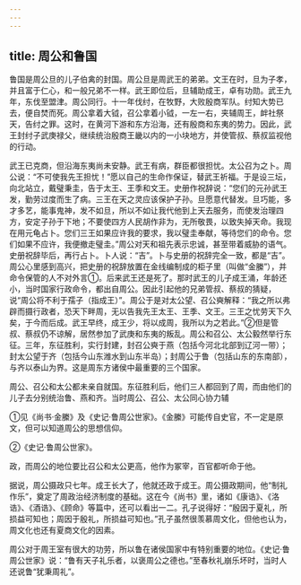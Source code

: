 ```yaml
---
---
---
```

title: 周公和鲁国
---



鲁国是周公旦的儿子伯禽的封国。周公旦是周武王的弟弟。文王在时，旦为子孝，并且富于仁心，和一般兄弟不一样。武王即位后，旦辅助成王，卓有功勋。武王九年，东伐至盟津。周公同行。十一年伐纣，在牧野，大败殷商军队。纣知大势已去，便自焚而死。周公拿着大钺，召公拿着小钺，一左一右，夹辅周王，衅社祭天，告纣之罪。这时，在黄河下游和东方沿海，还有殷商和东夷的势力。因此，武王封纣子武庚禄父，继续统治殷商王畿以内的一小块地方，并使管叔、蔡叔监视他的行动。

武王已克商，但沿海东夷尚未安静。武王有病，群臣都很担忧。太公召为之卜。周公说：“不可使我先王担忧！”愿以自己的生命作保证，替武王祈福。于是设三坛，向北站立，戴璧秉圭，告于太王、王季和文王。史册作祝辞说：“您们的元孙武王发，勤劳过度而生了病。三王在天之灵应该保护子孙。旦愿意代替发。旦巧能，多才多艺，能事鬼神，发不如旦，所以不如让我代他到上天去服务，而使发治理四方，安定子孙于下地；不要使四方人民胡作非为，无所敬畏，以致失掉天命。我现在用元龟占卜。您们三王如果应许我的要求，我以璧圭奉献，等待您们的命令。您们如果不应许，我便撤走璧圭。”周公对天和祖先表示忠诚，甚至带着威胁的语气。史册祝辞毕后，再行占卜。卜人说：“吉”。卜与史册的祝辞完全一致，都是“吉”。周公心里感到高兴，把史册的祝辞放置在金线编制成的柜子里（叫做“金縢”），并命令保管的人不对外言①。后来武王还是死了。那时武王的儿子成王涌，年龄还小，当时国家行政命令，都出自周公。因此引起他的兄弟管叔、蔡叔的猜疑，说“周公将不利于孺子（指成王）”。周公于是对太公望、召公奭解释：“我之所以弗辟而摄行政者，恐天下畔周，无以告我先王太王、王季、文王。三王之忧劳天下久矣，于今而后成。武王早终，成王少，将以成周，我所以为之若此。”②但是管叔、蔡叔仍不谅解，居然参加了武庚和东夷的叛乱。周公和召公、太公毅然举行东征。三年，东征胜利，实行封建，封召公奭于燕（包括今河北北部到辽河一带）；封太公望于齐（包括今山东潍水到山东半岛）；封周公于鲁（包括山东的东南部），与齐以泰山为界。这是周东方诸侯中最重要的三个国家。

周公、召公和太公都未亲自就国。东征胜利后，他们三人都回到了周，而由他们的儿子去分别统治鲁、燕和齐。当时周公、召公、太公同心协力辅

①见《尚书·金縢》及《史记·鲁周公世家》。《金縢》可能传自史官，不一定是原文，但可以知道周公的思想信仰。

②《史记·鲁周公世家》。

政，而周公的地位要比召公和太公更高，他作为冢宰，百官都听命于他。

据说，周公摄政只七年。成王长大了，他就还政于成王。周公摄政期间，他“制礼作乐”，奠定了周政治经济制度的基础。这在今《尚书》里，诸如《康诰》、《洛诰》、《酒诰》、《顾命》等篇中，还可以看出一二。孔子说得好：“殷因于夏礼，所损益可知也；周因于殷礼，所损益可知也。”孔子虽然很羡慕周文化，但他也认为，周文化也还有夏商文化的因素。

周公对于周王室有很大的功劳，所以鲁在诸侯国家中有特别重要的地位。《史记·鲁周公世家》说：“鲁有天子礼乐者，以褒周公之德也。”至春秋礼崩乐坏时，当时人还说鲁“犹秉周礼”。